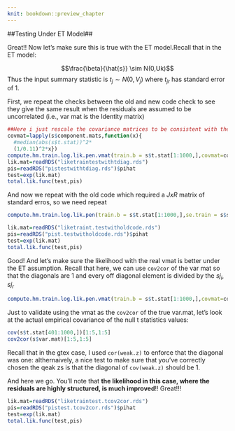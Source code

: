 ```yaml
---
knit: bookdown::preview_chapter
---
```



##Testing Under ET Model##

Great!! Now let's make sure this is true with the ET model.Recall that in the ET model:

$$\frac{\beta}{\hat{s}} \sim N(0,Uk)$$
Thus the input summary statistic is  $t_j \sim N(0,V_j)$ where $t_{jr}$ has standard error of 1.

First, we repeat the checks between the old and new code check to see they give the same result when the residuals are assumed to be uncorrelated (i.e., var mat is the Identity matrix)

```r
##Here i just rescale the covariance matrices to be consistent with the fact that the true Z's are on order $1/standard error$ larger.
covmat=lapply(s$component.mats,function(x){
  #median(abs(s$t.stat))^2*
  (1/0.11)^2*x})
compute.hm.train.log.lik.pen.vmat(train.b = s$t.stat[1:1000,],covmat=covmat,A = "testwithtdiag",pen = 1,vmat = diag(1,44))
lik.mat=readRDS("liketraintestwithtdiag.rds")
pis=readRDS("pistestwithtdiag.rds")$pihat
test=exp(lik.mat)
total.lik.func(test,pis)
```

And now we repeat with the old code which required a $JxR$ matrix of standard erros, so we need repeat

```r
compute.hm.train.log.lik.pen(train.b = s$t.stat[1:1000,],se.train = s$sebetahat/s$sebetahat,covmat = covmat,A="t.testwitholdcode",pen=1)

lik.mat=readRDS("liketraint.testwitholdcode.rds")
pis=readRDS("pist.testwitholdcode.rds")$pihat
test=exp(lik.mat)
total.lik.func(test,pis)

```

Good! And let's make sure the likelihood with the real vmat is better under the ET assumption. Recall that here, we can use `cov2cor` of the var mat so that the diagonals are 1 and every off diagonal element is divided by the $sj_i,sj_r$

```r

compute.hm.train.log.lik.pen.vmat(train.b = s$t.stat[1:1000,],covmat=covmat,A = "test.tcov2cor",pen = 1,vmat = cov2cor(s$var.mat))
```

Just to validate using the vmat as the `cov2cor` of the true var.mat, let's look at the actual empirical covariance of the null t statistics values:

```r
cov(s$t.stat[401:1000,])[1:5,1:5]
cov2cor(s$var.mat)[1:5,1:5]
```

 Recall that in the gtex case, I used `cor(weak.z)` to enforce that the diagonal was one: althernaively, a nice test to make sure that you've correctly chosen the qeak zs is that the diagonal of `cov(weak.z)` should be 1.
 
And here we go. You'll note that **the likelihood in this case, where the residuals are highly structured, is much improved**!! Great!!!

```r
lik.mat=readRDS("liketraintest.tcov2cor.rds")
pis=readRDS("pistest.tcov2cor.rds")$pihat
test=exp(lik.mat)
total.lik.func(test,pis)
```
